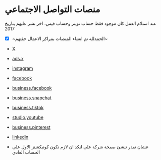 # منصات التواصل الاجتماعي

عند استلام العمل كان موجود فقط حساب تويتر وحساب فيس، اخر نشر عليهم بتاريخ 2017

- [x] ~الحمدلله تم انشاء المنصات بمراكز الاعمال حقتهم~

- [X](https://x.com/mazen_aswyh)

- [ads.x](https://ads.x.com/simpleads/18ce55q7mv3/adsdesign?objective=3)

- [instagram](https://www.instagram.com/mazen.aswyh/)

- [facebook](https://www.facebook.com/profile.php?id=61566093597746)

- [business.facebook](https://business.facebook.com/latest/home/?asset_id=390669940804564&nav_ref=manage_page_ap_plus_left_nav_mbs_button)

- [business.snapchat](https://business.snapchat.com/724849c3-d14a-4927-94b1-4fcf50b8f244/dashboard?ref_aid=d305cf10-330b-4e44-bb93-0400c6ba6ed2)

- [business.tiktok](https://business.tiktok.com/manage/overview/?org_id=7415697390704902161&show-adv-guide=yes&overviewfrom=bc_registration)

- [studio.youtube](https://studio.youtube.com/channel/UCyVh5LIl_xOy17YBbjaxxcQ)

- [business.pinterest](https://www.pinterest.com/business/hub/)

- [linkedin](https://www.linkedin.com/in/mazen-aswyh)

- عشان نقدر ننشئ صفحة شركة على لنكد ان لازم نكون كونيكشنز الاول على الحساب العادي

